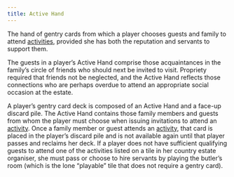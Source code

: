 ```yaml
---
title: Active Hand
---
```


The hand of gentry cards from which a player chooses guests and family to attend [activities](activity), provided she has both the reputation and servants to support them.

<div className="flavor-text">

The guests in a player’s Active Hand comprise those acquaintances in the family’s circle of friends who should next be invited to visit. Propriety required that friends not be neglected, and the Active Hand reflects those connections who are perhaps overdue to attend an appropriate social occasion at the estate.

</div>

A player’s gentry card deck is composed of an Active Hand and a face-up discard pile. The Active Hand contains those family members and guests from whom the player must choose when issuing invitations to attend an [activity](activity). Once a family member or guest attends an [activity](activity), that card is placed in the player’s discard pile and is not available again until that player passes and reclaims her deck. If a player does not have sufficient qualifying guests to attend one of the activities listed on a tile in her country estate organiser, she must pass or choose to hire servants by playing the butler’s room (which is the lone “playable” tile that does not require a gentry card).